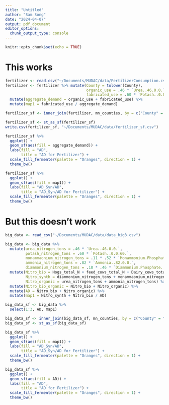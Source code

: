 ```yaml
---
title: "Untitled"
author: "Sam Song"
date: "2024-04-07"
output: pdf_document
editor_options: 
  chunk_output_type: console
---
```


```r
knitr::opts_chunk$set(echo = TRUE)
```

# This works 
```r
fertilizer <- read.csv("~/Documents/MUDAC/data/FertilizerConsumption.csv")
fertilizer <- fertilizer %>% mutate(County = tolower(County),
                                    organic_use = .46 * `Urea..46.0.0.` + .82 * `Ammonia..82.0.0.`,
                                    fabricated_use = .60 * `Potash..0.0.60.` + .11 * .52 * `Monammonium.Phosphate..MAP...11.52.0.` + .18 * .46 * `Diammonium.Phosphate..DAP...18.46.0.`) %>%
  mutate(aggregate_demand = organic_use + fabricated_use) %>%
  mutate(map1 = fabricated_use / aggregate_demand)

fertilizer_sf <- inner_join(fertilizer, mn_counties, by = c("County" = "CTY_NAME"))

fertilizer_sf <- st_as_sf(fertilizer_sf)
write.csv(fertilizer_sf, "~/Documents/MUDAC/data/fertilizer_sf.csv")

fertilizer_sf %>%
  ggplot() +
  geom_sf(aes(fill = aggregate_demand)) +
  labs(fill = "AD",
       title = "AD for Fertilizer") +
  scale_fill_fermenter(palette = "Oranges", direction = 1) +
  theme_bw()

fertilizer_sf %>%
  ggplot() +
  geom_sf(aes(fill = map1)) +
  labs(fill = "AD_Syn/AD",
       title = "AD_Syn/AD for Fertilizer") +
  scale_fill_fermenter(palette = "Oranges", direction = 1) +
  theme_bw() 
```

# But this doesn't work
```r
big_data <- read_csv("~/Documents/MUDAC/data/data_big3.csv")

big_data <- big_data %>%
  mutate(urea_nitrogen_tons = .46 * `Urea..46.0.0.`,
         potash_nitrogen_tons = .60 * `Potash..0.0.60.`,
         monammaonium_nitrogen_tons = .11 * .52 * `Monammonium.Phosphate..MAP...11.52.0.`,
         ammonia_nitrogen_tons = .82 * `Ammonia..82.0.0.`,
         diammonium_nitrogen_tons = .18 * .46 * `Diammonium.Phosphate..DAP...18.46.0.`) %>%
  mutate(Nitro_bio = Hogs_total_N + feed_cows_total_N + Dairy_cows_total_N + Beef_cows_total_N,
         Nitro_synth = diammonium_nitrogen_tons + monammaonium_nitrogen_tons,
         Nitro_organic = urea_nitrogen_tons + ammonia_nitrogen_tons) %>%
  mutate(Nitro_bio_organic = Nitro_bio + Nitro_organic) %>%
  mutate(AD = Nitro_bio + Nitro_organic) %>%
  mutate(map1 = Nitro_synth + Nitro_bio / AD)

big_data_sf <- big_data %>%
  select(1:3, AD, map1)

big_data_sf <- inner_join(big_data_sf, mn_counties, by = c("County" = "CTY_NAME"))
big_data_sf <- st_as_sf(big_data_sf)

big_data_sf %>%
  ggplot() +
  geom_sf(aes(fill = map1)) +
  labs(fill = "AD_Syn/AD",
       title = "AD_Syn/AD for Fertilizer") +
  scale_fill_fermenter(palette = "Oranges", direction = 1) +
  theme_bw()

big_data_sf %>%
  ggplot() +
  geom_sf(aes(fill = AD)) +
  labs(fill = "AD",
       title = "AD for Fertilizer") +
  scale_fill_fermenter(palette = "Oranges", direction = 1) +
  theme_bw()
```


